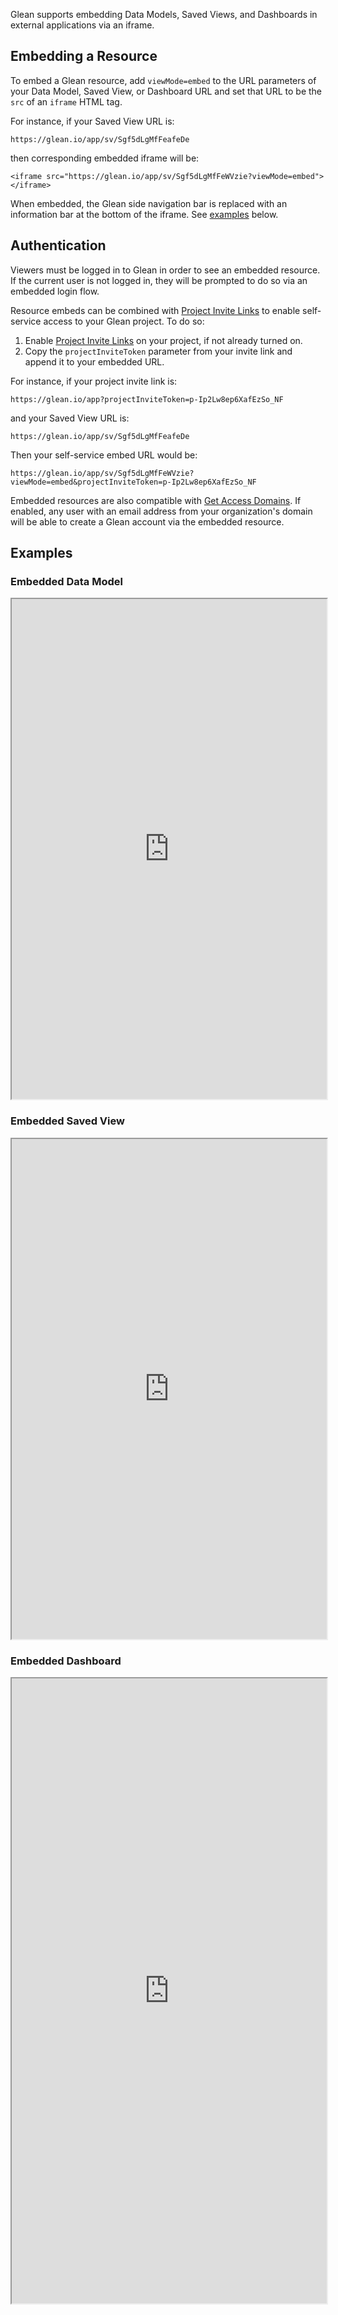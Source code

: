 
Glean supports embedding Data Models, Saved Views, and Dashboards in external applications via an iframe.

## Embedding a Resource

To embed a Glean resource, add `viewMode=embed` to the URL parameters of your Data Model, Saved View, or Dashboard URL and set that URL to be the `src` of an `iframe` HTML tag.

For instance, if your Saved View URL is:

```
https://glean.io/app/sv/Sgf5dLgMfFeafeDe
```

then corresponding embedded iframe will be:

```
<iframe src="https://glean.io/app/sv/Sgf5dLgMfFeWVzie?viewMode=embed"></iframe>
```

When embedded, the Glean side navigation bar is replaced with an information bar at the bottom of the iframe. See [examples](#examples) below.

## Authentication

Viewers must be logged in to Glean in order to see an embedded resource. If the current user is not logged in, they will be prompted to do so via an embedded login flow.

Resource embeds can be combined with [Project Invite Links](../project-management/invite-links.md) to enable self-service access to your Glean project. To do so:

1. Enable [Project Invite Links](../project-management/invite-links.md) on your project, if not already turned on.
2. Copy the `projectInviteToken` parameter from your invite link and append it to your embedded URL.

For instance, if your project invite link is:

```
https://glean.io/app?projectInviteToken=p-Ip2Lw8ep6XafEzSo_NF
```

and your Saved View URL is:

```
https://glean.io/app/sv/Sgf5dLgMfFeafeDe
```

Then your self-service embed URL would be:

```
https://glean.io/app/sv/Sgf5dLgMfFeWVzie?viewMode=embed&projectInviteToken=p-Ip2Lw8ep6XafEzSo_NF
```

Embedded resources are also compatible with [Get Access Domains](../project-management/get-access-domains.md). If enabled, any user with an email address from your organization's domain will be able to create a Glean account via the embedded resource.

## Examples

### Embedded Data Model

<iframe
  width="100%"
  height="800px"
  src="https://demo.glean.io/app/m/b76d1af8-69c3-3870-bdd2-46cdb2cc14df?viewMode=embed"
></iframe>

### Embedded Saved View

<iframe
  width="100%"
  height="800px"
  border="1px"
  src="https://demo.glean.io/app/sv/35a0e69c-8bf1-375b-84e1-68604b83ec0a?viewMode=embed"
></iframe>

### Embedded Dashboard

<iframe
  width="100%"
  height="1000px"
  border="1px"
  src="https://demo.glean.io/app/dsb/40b45ca1-463d-3380-96c6-10d944738b08?viewMode=embed"
></iframe>
